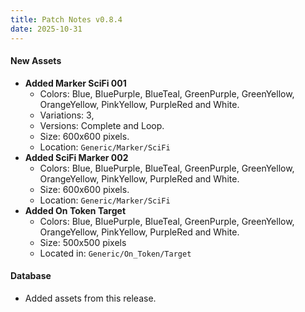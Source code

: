 ```yaml
---
title: Patch Notes v0.8.4
date: 2025-10-31
---
```

#### New Assets
- **Added Marker SciFi 001**
    - Colors: Blue, BluePurple, BlueTeal, GreenPurple, GreenYellow, OrangeYellow, PinkYellow, PurpleRed and White.
    - Variations: 3, 
    - Versions: Complete and Loop.
    - Size: 600x600 pixels.
    - Location: ``Generic/Marker/SciFi``
- **Added SciFi Marker 002**
    - Colors: Blue, BluePurple, BlueTeal, GreenPurple, GreenYellow, OrangeYellow, PinkYellow, PurpleRed and White.
    - Size: 600x600 pixels.
    - Location: ``Generic/Marker/SciFi``    
- **Added On Token Target**  
    - Colors: Blue, BluePurple, BlueTeal, GreenPurple, GreenYellow, OrangeYellow, PinkYellow, PurpleRed and White.  
    - Size: 500x500 pixels  
    - Located in: ``Generic/On_Token/Target``
#### Database  
- Added assets from this release.